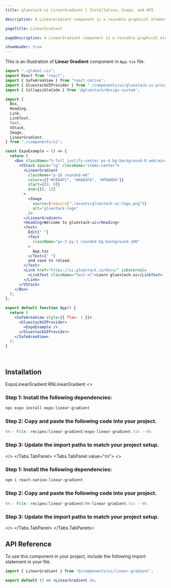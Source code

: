 ```yaml
---
title: gluestack-ui LinearGradient | Installation, Usage, and API

description: A LinearGradient component is a reusable graphical element that helps create linear gradients as background or styling effects within UI elements. A linear gradient is a gradual transition between two or more colors, creating a smooth progression of color changes along a straight line.

pageTitle: LinearGradient

pageDescription: A LinearGradient component is a reusable graphical element that helps create linear gradients as background or styling effects within UI elements. A linear gradient is a gradual transition between two or more colors, creating a smooth progression of color changes along a straight line.

showHeader: true
---
```



<Meta title="with-nativewind/Recipes/LinearGradient" />


This is an illustration of **Linear Gradient** component in `App.tsx` file.

```jsx
import "./global.css";
import React from "react";
import { SafeAreaView } from "react-native";
import { GluestackUIProvider } from "./components/ui/gluestack-ui-provider";
import { CollapsibleCode } from '@gluestack/design-system';

import {
  Box,
  Heading,
  Link,
  LinkText,
  Text,
  VStack,
  Image,
  LinearGradient,
} from "./components/ui";

const ExpoExample = () => {
  return (
    <Box className="h-full justify-center px-4 bg-background-0 web:min-h-[100vh]">
      <VStack space="lg" className="items-center">
        <LinearGradient
          className="p-16 rounded-md"
          colors={["#C084FC", "#60A5FA", "#F9A8D4"]}
          start={[0, 0]}
          end={[0, 1]}
        >
          <Image
            source={require("./assets/gluestack-ui-logo.png")}
            alt="gluestack-logo"
          />
        </LinearGradient>
        <Heading>Welcome to gluestack-ui</Heading>
        <Text>
          Edit{" "}
          <Text
            className="px-2 py-1 rounded bg-background-100"
          >
            App.tsx
          </Text>{" "}
          and save to reload.
        </Text>
        <Link href="https://ui.gluestack.io/docs/" isExternal>
          <LinkText className="text-xl">Learn gluestack-ui</LinkText>
        </Link>
      </VStack>
    </Box>
  );
};

export default function App() {
  return (
    <SafeAreaView style={{ flex: 1 }}>
      <GluestackUIProvider>
        <ExpoExample />
      </GluestackUIProvider>
    </SafeAreaView>
  );
}
```

<br />

## Installation

<Tabs value="expo" type="section">
  <Tabs.TabList>
      <Tabs.Tab value="expo">
        <Tabs.TabTitle>ExpoLinearGradient</Tabs.TabTitle>
      </Tabs.Tab>
     <Tabs.Tab value="rn">
        <Tabs.TabTitle>RNLinearGradient</Tabs.TabTitle>
     </Tabs.Tab>
  </Tabs.TabList>
  <Tabs.TabPanels>
    <Tabs.TabPanel value="expo">
<>

### Step 1: Install the following dependencies:
```bash
npx expo install expo-linear-gradient
```

### Step 2: Copy and paste the following code into your project.
<CollapsibleCode>

```jsx 
%%-- File: recipes/linear-gradient/expo-linear-gradient.tsx --%% 
```
</CollapsibleCode>

### Step 3: Update the import paths to match your project setup.
</>
    </Tabs.TabPanel>
    <Tabs.TabPanel value="rn"> 
<>

### Step 1: Install the following dependencies:
```bash
npm i react-native-linear-gradient
```

### Step 2: Copy and paste the following code into your project.
<CollapsibleCode>

```jsx 
%%-- File: recipes/linear-gradient/rn-linear-gradient.tsx --%% 
```
</CollapsibleCode>

### Step 3: Update the import paths to match your project setup.
</>
    </Tabs.TabPanel>
  </Tabs.TabPanels>
</Tabs>

## API Reference

To use this component in your project, include the following import statement in your file.

```jsx
import { LinearGradient } from '@/components/ui/linear-gradient';
```

```jsx
export default () => <LinearGradient />;
```